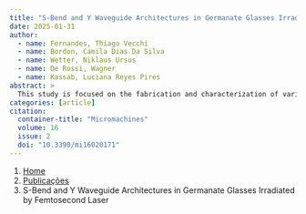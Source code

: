 ```yaml
---
title: "S-Bend and Y Waveguide Architectures in Germanate Glasses Irradiated by Femtosecond Laser"
date: 2025-01-31
author:
  - name: Fernandes, Thiago Vecchi
  - name: Bordon, Camila Dias Da Silva
  - name: Wetter, Niklaus Ursus
  - name: De Rossi, Wagner
  - name: Kassab, Luciana Reyes Pires
abstract: > 
  This study is focused on the fabrication and characterization of various dual waveguides through femtosecond (fs) laser irradiation of GeO2-based glass samples. The objective of the present work is to develop diverse waveguide configurations, namely straight, S-bend and Y-shaped waveguides within GeO2–PbO glasses embedded with silver nanoparticles, utilizing a double-guide platform, for photonic applications such as resonant rings and beam splitters. Enhanced guidance was observed with a larger radius of curvature (80 mm) among the two distinct S-bend waveguides produced. The maximum relative propagation loss was recorded for the S-bend waveguide with a 40 mm radius, while the minimum loss was noted for the Y-shaped waveguide. In the latter configuration, with an opening angle of 5° and a separation of 300 µm between the two arms, an output power ratio of 50.5/49.5 between the left and right arms indicated promising potential for beam splitter applications. During the study, the quality factor (M2) of the proposed architectures was measured and the 80 mm S-bend configuration presented the best symmetry between the x and y axes; in the case of the Y configuration the similarity between the M2 values in both axes, for the first and second arms, indicates comparable light guidance.
categories: [article]
citation: 
  container-title: "Micromachines"
  volume: 16
  issue: 2
  doi: "10.3390/mi16020171"
---
```


```{=html}
<nav aria-label="breadcrumb">
  <ol class="breadcrumb">
    <li class="breadcrumb-item"><a href="../../index.html">Home</a></li>
    <li class="breadcrumb-item"><a href="../index.html">Publicações</a></li>
    <li class="breadcrumb-item active" aria-current="page">S-Bend and Y Waveguide Architectures in Germanate Glasses Irradiated by Femtosecond Laser</li>
  </ol>
</nav>
```
